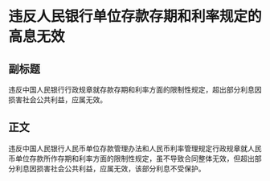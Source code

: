 # 违反人民银行单位存款存期和利率规定的高息无效
## 副标题
违反中国人民银行行政规章就存款存期和利率方面的限制性规定，超出部分利息因损害社会公共利益，应属无效。
## 正文
违反中国人民银行人民币单位存款管理办法和人民币利率管理规定行政规章就人民币单位存款所作存期和利率方面的限制性规定，虽不导致合同整体无效，但超出部分利息因损害社会公共利益，应属无效，该部分利息不受保护。